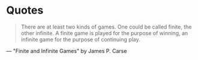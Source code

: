 # Quotes

> There are at least two kinds of games. One could be called finite, the other infinite. A finite game is played for the purpose of winning, an infinite game for the purpose of continuing play.

— "Finite and Infinite Games" by James P. Carse
